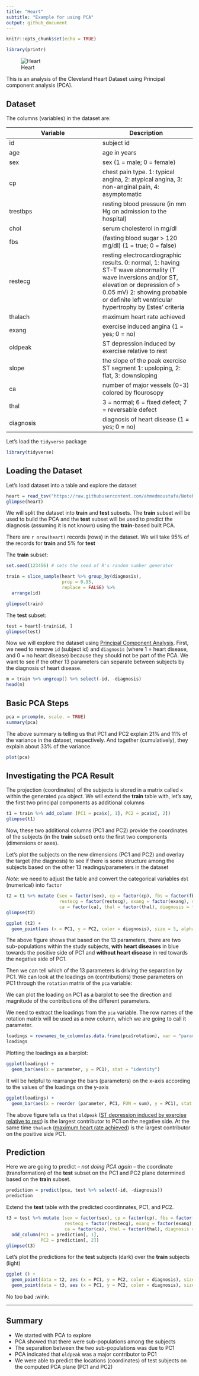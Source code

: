 ```yaml
---
title: "Heart"
subtitle: "Example for using PCA"
output: github_document
---
```


```r
knitr::opts_chunk$set(echo = TRUE)
```

```r
library(printr)
```

![Heart](images/cardiogram.jpeg)

This is an analysis of the Cleveland Heart Dataset using Principal component analysis (PCA).

## Dataset

The columns (variables) in the dataset are:

| Variable | Description |
| -- | -- |
| id | subject id |
| age | age in years |
| sex | sex (1 = male; 0 = female) |
| cp | chest pain type. 1: typical angina, 2: atypical angina, 3: non-anginal pain, 4: asymptomatic |
| trestbps | resting blood pressure (in mm Hg on admission to the hospital) |
| chol | serum cholesterol in mg/dl |
| fbs | (fasting blood sugar > 120 mg/dl) (1 = true; 0 = false) |
| restecg | resting electrocardiographic results. 0: normal, 1: having ST-T wave abnormality (T wave inversions and/or ST, elevation or depression of > 0.05 mV) 2: showing probable or definite left ventricular hypertrophy by Estes' criteria |
| thalach | maximum heart rate achieved |
| exang | exercise induced angina (1 = yes; 0 = no) |
| oldpeak | ST depression induced by exercise relative to rest |
| slope | the slope of the peak exercise ST segment 1: upsloping, 2: flat, 3: downsloping |
| ca | number of major vessels (0-3) colored by flourosopy |
| thal | 3 = normal; 6 = fixed defect; 7 = reversable defect |
| diagnosis | diagnosis of heart disease (1 = yes; 0 = no) |

Let's load the `tidyverse` package

```r
library(tidyverse)
```

## Loading the Dataset

Let's load dataset into a table and explore the dataset

```r
heart = read_tsv("https://raw.githubusercontent.com/ahmedmoustafa/Notebooks/master/Heart/Heart.tsv")
glimpse(heart)
```

We will split the dataset into **train** and **test** subsets. The **train** subset will be used to build the PCA and the **test** subset will be used to predict the diagnosis (assuming it is not known) using the **train**-based built PCA.

There are `r nrow(heart)` records (rows) in the dataset. We will take 95% of the records for **train** and 5% for **test**

The **train** subset:

```r
set.seed(123456) # sets the seed of R's random number generator

train = slice_sample(heart %>% group_by(diagnosis),
                     prop = 0.95,
                     replace = FALSE) %>%
  arrange(id)

glimpse(train)
```

The **test** subset:

```r
test = heart[-train$id, ]
glimpse(test)
```

Now we will explore the dataset using [Principal Component Analysis](https://en.wikipedia.org/wiki/Principal_component_analysis). First, we need to remove `id` (subject id) and `diagnosis` (where 1 = heart disease, and 0 = no heart disease) because they should not be part of the PCA. We want to see if the other 13 parameters can separate between subjects by the diagnosis of heart disease.

```r
m = train %>% ungroup() %>% select(-id, -diagnosis)
head(m)
```
## Basic PCA Steps

```r
pca = prcomp(m, scale. = TRUE)
summary(pca)
```

The above summary is telling us that PC1 and PC2 explain 21% and 11% of the variance in the dataset, respectively. And together (cumulatively), they explain about 33% of the variance.

```r
plot(pca)
```


## Investigating the PCA Result

The projection (coordinates) of the subjects is stored in a matrix called `x` within the generated `pca` object. We will extend the **train** table with, let's say, the first two principal components as additional columns

```r
t1 = train %>% add_column (PC1 = pca$x[, 1], PC2 = pca$x[, 2])
glimpse(t1)
```

Now, these two additional columns (PC1 and PC2) provide the coordinates of the subjects (in the **train** subset) onto the first two components (dimensions or axes).

Let's plot the subjects on the new dimensions (PC1 and PC2) and overlay the target (the diagnosis) to see if there is some structure among the subjects based on the other 13 readings/parameters in the dataset

*Note*: we need to adjust the table and convert the categorical variables `dbl` (numerical) into `factor`

```r
t2 = t1 %>% mutate (sex = factor(sex), cp = factor(cp), fbs = factor(fbs),
                    restecg = factor(restecg), exang = factor(exang), slope = factor(slope), 
                    ca = factor(ca), thal = factor(thal), diagnosis = factor(diagnosis))
glimpse(t2)
```

```r
ggplot (t2) +
  geom_point(aes (x = PC1, y = PC2, color = diagnosis), size = 5, alpha = 0.8)
```

The above figure shows that based on the 13 parameters, there are two sub-populations within the study subjects, **with heart diseases** in blue towards the positive side of PC1 and **without heart disease** in red towards the negative side of PC1.

Then we can tell which of the 13 parameters is driving the separation by PC1. We can look at the loadings on (contributions) those parameters on PC1 through the `rotation` matrix of the `pca` variable:

We can plot the loading on PC1 as a barplot to see the direction and magnitude of the contributions of the different parameters.

We need to extract the loadings from the `pca` variable. The row names of the rotation matrix will be used as a new column, which we are going to call it parameter.

```r
loadings = rownames_to_column(as.data.frame(pca$rotation), var = "parameter")
loadings
```

Plotting the loadings as a barplot:

```r
ggplot(loadings) +
  geom_bar(aes(x = parameter, y = PC1), stat = "identity")
```
It will be helpful to rearrange the bars (parameters) on the x-axis according to the values of the loadings on the y-axis

```r
ggplot(loadings) +
  geom_bar(aes(x = reorder (parameter, PC1, FUN = sum), y = PC1), stat = "identity")
```

The above figure tells us that `oldpeak` ([ST depression induced by exercise relative to rest](https://en.wikipedia.org/wiki/ST_depression)) is the largest contributor to PC1 on the negative side. At the same time `thalach` ([maximum heart rate achieved](https://www.cdc.gov/physicalactivity/basics/measuring/heartrate.htm)) is the largest contributor on the positive side PC1.

## Prediction

Here we are going to predict -- *not doing PCA again* -- the coordinate (transformation) of the **test** subset on the PC1 and PC2 plane determined based on the **train** subset.

```r
prediction = predict(pca, test %>% select(-id, -diagnosis))
prediction
```

Extend the **test** table with the predicted coordinnates, PC1, and PC2.

```r
t3 = test %>% mutate (sex = factor(sex), cp = factor(cp), fbs = factor(fbs),
                      restecg = factor(restecg), exang = factor(exang), slope = factor(slope), 
                      ca = factor(ca), thal = factor(thal), diagnosis = factor(diagnosis)) %>%
  add_column(PC1 = prediction[, 1],
             PC2 = prediction[, 2])
glimpse(t3)
```

Let's plot the predictions for the **test** subjects (dark) over the **train** subjects (light)

```r
ggplot () +
  geom_point(data = t2, aes (x = PC1, y = PC2, color = diagnosis), size = 5, alpha = 0.1) +
  geom_point(data = t3, aes (x = PC1, y = PC2, color = diagnosis), size = 5, alpha = 0.9)
```

No too bad :wink:

---

## Summary

- We started with PCA to explore
- PCA showed that there were sub-populations among the subjects
- The separation between the two sub-populations was due to PC1
- PCA indicated that `oldpeak` was a major contributor to PC1
- We were able to predict the locations (coordinates) of test subjects on the computed PCA plane (PC1 and PC2)
